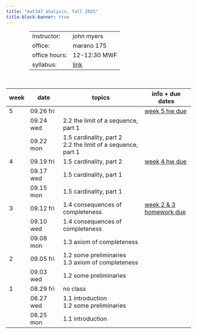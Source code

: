 ```yaml
---
title: "mat347 analysis, fall 2025"
title-block-banner: true
---
```


<table style="width:75%; margin-left:auto; margin-right:auto; margin-bottom: 50px;">
  <tr>
    <td>instructor:</td>
    <td>john myers</td>
  </tr>
  <tr>
    <td>office:</td>
    <td>marano 175</td>
  </tr>
  <tr>
    <td>office hours:</td>
    <td>12-12:30 MWF</td>
  </tr>
  <tr>
    <td>syllabus:</td>
    <td><a href="https://drive.google.com/file/d/1EHFZiLx6-pJ76BjbNA53SzFokGBwlYki/view?usp=drive_link" target="_blank">link</a></td>
  </tr>
</table>

| week | date | topics | info + due dates | 
|-|--|-----|---|
| 5 | 09.26 fri || <a href="https://drive.google.com/file/d/1Fu1J97THoJfijcx5wuNCjX4daSm62aYg/view?usp=drive_link" target="_blank">week 5 hw due</a>
|| 09.24 wed | 2.2 the limit of a sequence, part 1 <a href="https://drive.google.com/file/d/1f2CBHJSwEhDQD3GwAq0iYs47SvyMfP5w/view?usp=drive_link" target="_blank"><i class="bi bi-book"></i></a> <a href="https://drive.google.com/file/d/1r2gbJh6B-_10OwjJ83Y-Sh4RTtBSH7kK/view?usp=drive_link" target="_blank"><i class="bi bi-journal"></i></a> <a href="https://drive.google.com/file/d/1yz9y1gASL-n1iGoFHWu4Bs1Br3ego0te/view?usp=drive_link" target="_blank"><i class="bi bi-journal-check"></i></a>
|| 09.22 mon | 1.5 cardinality, part 2 <a href="https://drive.google.com/file/d/1HzwbyxwXNb-ntPXszUARtc6LEWdoBwr4/view?usp=drive_link" target="_blank"><i class="bi bi-book"></i></a> <a href="https://drive.google.com/file/d/1FUsS7CX7z77OIINNDSh8xtkz4pyEY4rU/view?usp=drive_link" target="_blank"><i class="bi bi-journal"></i></a> <a href="https://drive.google.com/file/d/1T9QBTVTnBb3dPomDVvDM03t83Zp8MKDQ/view?usp=drive_link" target="_blank"><i class="bi bi-journal-check"></i></a><br>2.2 the limit of a sequence, part 1 <a href="https://drive.google.com/file/d/1f2CBHJSwEhDQD3GwAq0iYs47SvyMfP5w/view?usp=drive_link" target="_blank"><i class="bi bi-book"></i></a> <a href="https://drive.google.com/file/d/1r2gbJh6B-_10OwjJ83Y-Sh4RTtBSH7kK/view?usp=drive_link" target="_blank"><i class="bi bi-journal"></i></a> <a href="https://drive.google.com/file/d/1yz9y1gASL-n1iGoFHWu4Bs1Br3ego0te/view?usp=drive_link" target="_blank"><i class="bi bi-journal-check"></i></a>
| 4 | 09.19 fri | 1.5 cardinality, part 2 <a href="https://drive.google.com/file/d/1HzwbyxwXNb-ntPXszUARtc6LEWdoBwr4/view?usp=drive_link" target="_blank"><i class="bi bi-book"></i></a> <a href="https://drive.google.com/file/d/1FUsS7CX7z77OIINNDSh8xtkz4pyEY4rU/view?usp=drive_link" target="_blank"><i class="bi bi-journal"></i></a> <a href="https://drive.google.com/file/d/1T9QBTVTnBb3dPomDVvDM03t83Zp8MKDQ/view?usp=drive_link" target="_blank"><i class="bi bi-journal-check"></i></a> | <a href="https://drive.google.com/file/d/1YmF6DdcPsYONWgtTx6FAwpTgZyjfghZN/view?usp=drive_link" target="_blank">week 4 hw due</a>
|| 09.17 wed | 1.5 cardinality, part 1 <a href="https://drive.google.com/file/d/1S2GlPmaONK_tbus2D6hs1mfOKLJQvImT/view?usp=drive_link" target="_blank"><i class="bi bi-book"></i></a> <a href="https://drive.google.com/file/d/1QouFMzL07K8soWxiQwIMqAGSW6_gaHVG/view?usp=drive_link" target="_blank"><i class="bi bi-journal"></i></a> <a href="https://drive.google.com/file/d/1kThpBG5obEhlG52NT-jzX-pEXzBUUDep/view?usp=drive_link" target="_blank"><i class="bi bi-journal-check"></i></a>
|| 09.15 mon | 1.5 cardinality, part 1 <a href="https://drive.google.com/file/d/1S2GlPmaONK_tbus2D6hs1mfOKLJQvImT/view?usp=drive_link" target="_blank"><i class="bi bi-book"></i></a> <a href="https://drive.google.com/file/d/1QouFMzL07K8soWxiQwIMqAGSW6_gaHVG/view?usp=drive_link" target="_blank"><i class="bi bi-journal"></i></a> <a href="https://drive.google.com/file/d/1kThpBG5obEhlG52NT-jzX-pEXzBUUDep/view?usp=drive_link" target="_blank"><i class="bi bi-journal-check"></i></a>
| 3 | 09.12 fri | 1.4 consequences of completeness <a href="https://drive.google.com/file/d/1iRSpIdTRIZgqSDXOC7en9Z3SFxKvwhk1/view?usp=drive_link" target="_blank"><i class="bi bi-book"></i></a> <a href="https://drive.google.com/file/d/1bHua9E-nwNRl-5NVZvopWap_OGLHm5x1/view?usp=drive_link" target="_blank"><i class="bi bi-journal"></i></a> <a href="https://drive.google.com/file/d/1Z71KjqpB_I08p1Ehd-m9MXvd13FrNTCU/view?usp=drive_link" target="_blank"><i class="bi bi-journal-check"></i></a> | <a href="https://drive.google.com/file/d/159a_cI4OpZY9p8If4nZZfAzqjlBCygO9/view?usp=drive_link" target="_blank">week 2 & 3 homework due</a>
|| 09.10 wed | 1.4 consequences of completeness <a href="https://drive.google.com/file/d/1iRSpIdTRIZgqSDXOC7en9Z3SFxKvwhk1/view?usp=drive_link" target="_blank"><i class="bi bi-book"></i></a> <a href="https://drive.google.com/file/d/1bHua9E-nwNRl-5NVZvopWap_OGLHm5x1/view?usp=drive_link" target="_blank"><i class="bi bi-journal"></i></a> <a href="https://drive.google.com/file/d/1Z71KjqpB_I08p1Ehd-m9MXvd13FrNTCU/view?usp=drive_link" target="_blank"><i class="bi bi-journal-check"></i></a>
|| 09.08 mon | 1.3 axiom of completeness <a href="https://drive.google.com/file/d/1PCvj2tu7NaMF48cIoS-OKOLje6euwTTP/view?usp=drive_link" target="_blank"><i class="bi bi-book"></i></a> <a href="https://drive.google.com/file/d/1-BgUQOZNCTbPDQ22UJjHorJ4u7asWkGq/view?usp=drive_link" target="_blank"><i class="bi bi-journal"></i></a> <a href="https://drive.google.com/file/d/12RXBIJMpSZ2qvSeQw3mfWwcPy3U-5mxi/view?usp=drive_link" target="_blank"><i class="bi bi-journal-check"></i></a>
| 2 | 09.05 fri | 1.2 some preliminaries<br>1.3 axiom of completeness <a href="https://drive.google.com/file/d/1PCvj2tu7NaMF48cIoS-OKOLje6euwTTP/view?usp=drive_link" target="_blank"><i class="bi bi-book"></i></a> <a href="https://drive.google.com/file/d/1-BgUQOZNCTbPDQ22UJjHorJ4u7asWkGq/view?usp=drive_link" target="_blank"><i class="bi bi-journal"></i></a> <a href="https://drive.google.com/file/d/12RXBIJMpSZ2qvSeQw3mfWwcPy3U-5mxi/view?usp=drive_link" target="_blank"><i class="bi bi-journal-check"></i></a>
|| 09.03 wed | 1.2 some preliminaries <a href="https://drive.google.com/file/d/1v7wbFBsmiAoMhmN9xpk4ZRDDtlx7ujcB/view?usp=drive_link" target="_blank"><i class="bi bi-book"></i></a> <a href="https://drive.google.com/file/d/1W8Aqf68OYG_9EU3mCe1vOs2u5gLqQgKo/view?usp=drive_link" target="_blank"><i class="bi bi-journal"></i></a> <a href="https://drive.google.com/file/d/1q_gUuAO91jRYKuK-Z-f-Wo8CfA9vJrFu/view?usp=drive_link" target="_blank"><i class="bi bi-journal-check"></i></a>
| 1 | 08.29 fri | no class
|| 08.27 wed | 1.1 introduction <a href="https://drive.google.com/file/d/183FagTTzgeKfmpJPKaoA0BOx8kkVgHHz/view?usp=drive_link" target="_blank"><i class="bi bi-book"></i></a> <a href="https://drive.google.com/file/d/1uKWgl53_jtM6Y77f6OQUfpNVlzfwLNq8/view?usp=drive_link" target="_blank"><i class="bi bi-journal"></i></a> <a href="https://drive.google.com/file/d/18dcbTZfzEneXdpLzczOZAWZhR3vgx3D0/view?usp=drive_link" target="_blank"><i class="bi bi-journal-check"></i></a><br>1.2 some preliminaries <a href="https://drive.google.com/file/d/1v7wbFBsmiAoMhmN9xpk4ZRDDtlx7ujcB/view?usp=drive_link" target="_blank"><i class="bi bi-book"></i></a> <a href="https://drive.google.com/file/d/1W8Aqf68OYG_9EU3mCe1vOs2u5gLqQgKo/view?usp=drive_link" target="_blank"><i class="bi bi-journal"></i></a> <a href="https://drive.google.com/file/d/1q_gUuAO91jRYKuK-Z-f-Wo8CfA9vJrFu/view?usp=drive_link" target="_blank"><i class="bi bi-journal-check"></i></a>
|| 08.25 mon | 1.1 introduction <a href="https://drive.google.com/file/d/183FagTTzgeKfmpJPKaoA0BOx8kkVgHHz/view?usp=drive_link" target="_blank"><i class="bi bi-book"></i></a> <a href="https://drive.google.com/file/d/1uKWgl53_jtM6Y77f6OQUfpNVlzfwLNq8/view?usp=drive_link" target="_blank"><i class="bi bi-journal"></i></a> <a href="https://drive.google.com/file/d/18dcbTZfzEneXdpLzczOZAWZhR3vgx3D0/view?usp=drive_link" target="_blank"><i class="bi bi-journal-check"></i></a>
